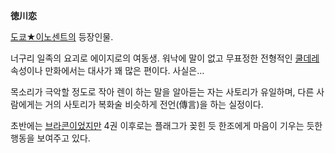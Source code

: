 '''徳川恋'''

[[도쿄★이노센트]]의 등장인물.

너구리 일족의 요괴로 에이지로의 여동생. 워낙에 말이 없고 무표정한 전형적인 [[쿨데레]] 속성이나 만화에서는 대사가 꽤 많은 편이다. 사실은…

목소리가 극악할 정도로 작아 렌이 하는 말을 알아듣는 자는 사토리가 유일하며, 다른 사람에게는 거의 사토리가 복화술 비슷하게 전언(傳言)을 하는 실정이다.

초반에는 [[브라콘]]이었지만 4권 이후로는 플래그가 꽂힌 듯 한조에게 마음이 기우는 듯한 행동을 보여주고 있다.

